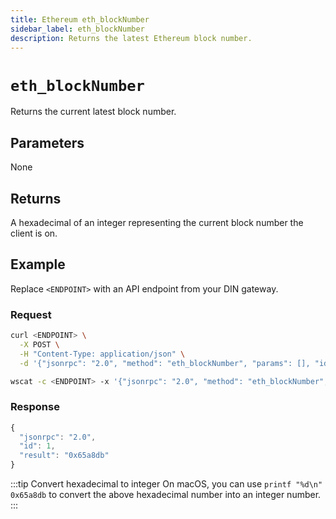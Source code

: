 ```yaml
---
title: Ethereum eth_blockNumber
sidebar_label: eth_blockNumber
description: Returns the latest Ethereum block number.
---
```



# `eth_blockNumber`


Returns the current latest block number. 

## Parameters

None

## Returns

A hexadecimal of an integer representing the current block number the client is on.

## Example

Replace `<ENDPOINT>` with an API endpoint from your DIN gateway.

### Request


<Tabs>
  <TabItem value="curl">

```bash
curl <ENDPOINT> \
  -X POST \
  -H "Content-Type: application/json" \
  -d '{"jsonrpc": "2.0", "method": "eth_blockNumber", "params": [], "id": 1}'
```

  </TabItem>
  <TabItem value="WSS">

```bash
wscat -c <ENDPOINT> -x '{"jsonrpc": "2.0", "method": "eth_blockNumber", "params": [], "id": 1}'
```

  </TabItem>

</Tabs>

### Response


<Tabs>
  <TabItem value="JSON">

```js
{
  "jsonrpc": "2.0",
  "id": 1,
  "result": "0x65a8db"
}
```

  </TabItem>
</Tabs>

:::tip Convert hexadecimal to integer
On macOS, you can use `printf "%d\n" 0x65a8db` to convert the above hexadecimal number into an integer number.
:::
